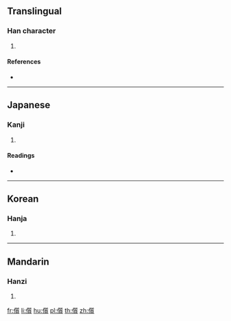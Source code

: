 ==Translingual==

===Han character===
{{Han char|rn=9|rad=人|as=15|sn=17|four=|canj=OHLC|ids=⿰亻質}}

# {{defn|Han|sort=人15}}

====References====
* {{Han ref|kx=0120.260|dkj=01259|dj=0254.240|hdz=10235.070|uh=5128|ud=20776}}

----

==Japanese==

===Kanji===
{{ja-kanji|grade=|rs=人15}}

# {{defn|lang=ja|sort=人15}}

====Readings====
* {{ja-readings|on=[[しつ]] (shitsu), [[しち]] (shichi)|kun=[[ただしい]] (tadashii)}}

----

==Korean==

===Hanja===
{{ko-hanja|hangeul=질|rv=jil|mr=chil}}

# {{defn|lang=ko|sort=人15}}

----

==Mandarin==

===Hanzi===
{{cmn-hanzi|pin=[[zhí]] ([[zhi2]])|wg=chih<sup>2</sup>}}

# {{defn|lang=cmn|sort=人15}}

[[fr:儨]]
[[li:儨]]
[[hu:儨]]
[[pl:儨]]
[[th:儨]]
[[zh:儨]]